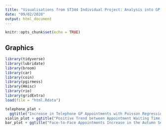 ```yaml
---
title: "Visualisations from ST344 Individual Project: Analysis into GP data"
date: "09/02/2020"
output: html_document
---
```


```r
knitr::opts_chunk$set(echo = TRUE)
```

## Graphics

```r
library(tidyverse)
library(lubridate)
library(broom)
library(car)
library(coin)
library(pgirmess)
library(Hmisc)
library(rio)
library(gridExtra)
load(file = "html.Rdata")
```

```r
telephone_plot +
  ggtitle("Increase in Telephone GP Appointments with Poisson Regression Line")
violin_plot + ggtitle("Positive Trend between Appointment Waiting Time and Missed Appointments")
bar_plot + ggtitle("Face-to-Face Appointments Increase in the Autumn Season")
```
